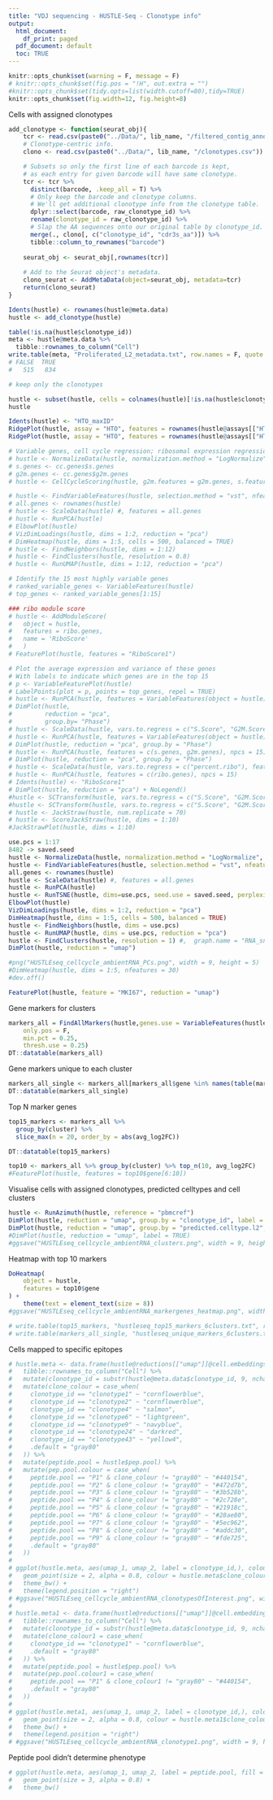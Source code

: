 ```yaml
---
title: "VDJ sequencing - HUSTLE-Seq - Clonotype info"
output:
  html_document:
    df_print: paged
  pdf_document: default
  toc: TRUE
---
```


```r
knitr::opts_chunk$set(warning = F, message = F)
# knitr::opts_chunk$set(fig.pos = "!H", out.extra = "")
#knitr::opts_chunk$set(tidy.opts=list(width.cutoff=80),tidy=TRUE)
knitr::opts_chunk$set(fig.width=12, fig.height=8) 

```

Cells with assigned clonotypes

```r

add_clonotype <- function(seurat_obj){
    tcr <- read.csv(paste0("../Data/", lib_name, "/filtered_contig_annotations.csv"))
    # Clonotype-centric info.
    clono <- read.csv(paste0("../Data/", lib_name, "/clonotypes.csv"))

    # Subsets so only the first line of each barcode is kept,
    # as each entry for given barcode will have same clonotype.
    tcr <- tcr %>% 
      distinct(barcode, .keep_all = T) %>% 
      # Only keep the barcode and clonotype columns. 
      # We'll get additional clonotype info from the clonotype table.
      dplyr::select(barcode, raw_clonotype_id) %>% 
      rename(clonotype_id = raw_clonotype_id) %>% 
      # Slap the AA sequences onto our original table by clonotype_id.
      merge(., clono[, c("clonotype_id", "cdr3s_aa")]) %>% 
      tibble::column_to_rownames("barcode")
    
    seurat_obj <- seurat_obj[,rownames(tcr)]
    
    # Add to the Seurat object's metadata.
    clono_seurat <- AddMetaData(object=seurat_obj, metadata=tcr)
    return(clono_seurat)
}

Idents(hustle) <- rownames(hustle@meta.data)
hustle <- add_clonotype(hustle)

table(!is.na(hustle$clonotype_id))
meta <- hustle@meta.data %>% 
  tibble::rownames_to_column("Cell")
write.table(meta, "Proliferated_L2_metadata.txt", row.names = F, quote = F)
# FALSE  TRUE 
#   515   834
```

```r
# keep only the clonotypes

hustle <- subset(hustle, cells = colnames(hustle)[!is.na(hustle$clonotype_id)])
hustle
```

<!-- ```{r} -->
<!-- Idents(hustle) <- "clonotype_id" -->
<!-- RidgePlot(hustle, features="nCount_RNA") + theme(axis.text.y = element_blank()) + NoLegend() -->
<!-- RidgePlot(hustle, features="nfeature_RNA") + theme(axis.text.y = element_blank()) + NoLegend() -->
<!-- RidgePlot(hustle, features="percent.mt") + theme(axis.text.y = element_blank()) + NoLegend() -->
<!-- ``` -->

```r
Idents(hustle) <- "HTO_maxID"
RidgePlot(hustle, assay = "HTO", features = rownames(hustle@assays[["HTO"]])[1:6])
RidgePlot(hustle, assay = "HTO", features = rownames(hustle@assays[["HTO"]])[7:12])
```


```r
# Variable genes, cell cycle regression; ribosomal expression regression; principal components from elbow plot
# hustle <- NormalizeData(hustle, normalization.method = "LogNormalize", scale.factor = 10000)
# s.genes <- cc.genes$s.genes
# g2m.genes <- cc.genes$g2m.genes
# hustle <- CellCycleScoring(hustle, g2m.features = g2m.genes, s.features = s.genes)

# hustle <- FindVariableFeatures(hustle, selection.method = "vst", nfeatures = 2000)
# all.genes <- rownames(hustle)
# hustle <- ScaleData(hustle) #, features = all.genes
# hustle <- RunPCA(hustle)
# ElbowPlot(hustle)
# VizDimLoadings(hustle, dims = 1:2, reduction = "pca")
# DimHeatmap(hustle, dims = 1:5, cells = 500, balanced = TRUE)
# hustle <- FindNeighbors(hustle, dims = 1:12)
# hustle <- FindClusters(hustle, resolution = 0.8)
# hustle <- RunUMAP(hustle, dims = 1:12, reduction = "pca")

# Identify the 15 most highly variable genes
# ranked_variable_genes <- VariableFeatures(hustle)
# top_genes <- ranked_variable_genes[1:15]

### ribo module score
# hustle <- AddModuleScore(
#   object = hustle,
#   features = ribo.genes,
#   name = 'RiboScore'
#   )
# FeaturePlot(hustle, features = "RiboScore1")

# Plot the average expression and variance of these genes
# With labels to indicate which genes are in the top 15
# p <- VariableFeaturePlot(hustle)
# LabelPoints(plot = p, points = top_genes, repel = TRUE)
# hustle <- RunPCA(hustle, features = VariableFeatures(object = hustle))
# DimPlot(hustle,
#         reduction = "pca",
#         group.by= "Phase")
# hustle <- ScaleData(hustle, vars.to.regress = c("S.Score", "G2M.Score"), features = rownames(hustle))
# hustle <- RunPCA(hustle, features = VariableFeatures(object = hustle), npcs = 15, nfeatures.print = 10)
# DimPlot(hustle, reduction = "pca", group.by = "Phase")
# hustle <- RunPCA(hustle, features = c(s.genes, g2m.genes), npcs = 15)
# DimPlot(hustle, reduction = "pca", group.by = "Phase")
# hustle <- ScaleData(hustle, vars.to.regress = c("percent.ribo"), features = rownames(hustle))
# hustle <- RunPCA(hustle, features = c(ribo.genes), npcs = 15)
# Idents(hustle) <- "RiboScore1"
# DimPlot(hustle, reduction = "pca") + NoLegend()
#hustle <- SCTransform(hustle, vars.to.regress = c("S.Score", "G2M.Score", "percent.ribo"))
#hustle <- SCTransform(hustle, vars.to.regress = c("S.Score", "G2M.Score"))
# hustle <- JackStraw(hustle, num.replicate = 70)
# hustle <- ScoreJackStraw(hustle, dims = 1:10)
#JackStrawPlot(hustle, dims = 1:10)
```

```r
use.pcs = 1:17
8482 -> saved.seed
hustle <- NormalizeData(hustle, normalization.method = "LogNormalize", scale.factor = 10000)
hustle <- FindVariableFeatures(hustle, selection.method = "vst", nfeatures = 2000)
all.genes <- rownames(hustle)
hustle <- ScaleData(hustle) #, features = all.genes
hustle <- RunPCA(hustle)
hustle <- RunTSNE(hustle, dims=use.pcs, seed.use = saved.seed, perplexity=100)
ElbowPlot(hustle)
VizDimLoadings(hustle, dims = 1:2, reduction = "pca")
DimHeatmap(hustle, dims = 1:5, cells = 500, balanced = TRUE)
hustle <- FindNeighbors(hustle, dims = use.pcs)
hustle <- RunUMAP(hustle, dims = use.pcs, reduction = "pca")
hustle <- FindClusters(hustle, resolution = 1) #,  graph.name = "RNA_snn_res.0.9"
DimPlot(hustle, reduction = "umap")
```


```r
#png("HUSTLEseq_cellcycle_ambientRNA_PCs.png", width = 9, height = 5)
#DimHeatmap(hustle, dims = 1:5, nfeatures = 30)
#dev.off()
```


```r
FeaturePlot(hustle, feature = "MKI67", reduction = "umap")
```



<!-- T- and B-cell markers -->
<!-- ```{r} -->

<!-- t_cell_markers <- c("CD3D","CD3E") -->
<!-- b_cell_markers <- c("CD79A", "CD79B") -->
<!-- FeaturePlot(hustle, features = t_cell_markers) -->
<!-- FeaturePlot(hustle, features = b_cell_markers) -->

<!-- #table(!is.na(hustle$clonotype_id),hustle$seurat_clusters) -->
<!-- ``` -->

Gene markers for clusters
```r
markers_all = FindAllMarkers(hustle,genes.use = VariableFeatures(hustle),
    only.pos = F, 
    min.pct = 0.25, 
    thresh.use = 0.25)
DT::datatable(markers_all)
```

Gene markers unique to each cluster
```r
markers_all_single <- markers_all[markers_all$gene %in% names(table(markers_all$gene))[table(markers_all$gene) == 1],]
DT::datatable(markers_all_single)
```

Top N marker genes
```r
top15_markers <- markers_all %>% 
  group_by(cluster) %>% 
  slice_max(n = 20, order_by = abs(avg_log2FC))

DT::datatable(top15_markers)

top10 <- markers_all %>% group_by(cluster) %>% top_n(10, avg_log2FC)
#FeaturePlot(hustle, features = top10$gene[6:10])

```

Visualise cells with assigned clonotypes, predicted celltypes and cell clusters
```r
hustle <- RunAzimuth(hustle, reference = "pbmcref")
DimPlot(hustle, reduction = "umap", group.by = "clonotype_id", label = F) + NoLegend()
DimPlot(hustle, reduction = "umap", group.by = "predicted.celltype.l2", label = T)
#DimPlot(hustle, reduction = "umap", label = TRUE)
#ggsave("HUSTLEseq_cellcycle_ambientRNA_clusters.png", width = 9, height = 5)
```

Heatmap with top 10 markers
```r
DoHeatmap(
    object = hustle, 
    features = top10$gene
) + 
    theme(text = element_text(size = 8))
#ggsave("HUSTLEseq_cellcycle_ambientRNA_markergenes_heatmap.png", width = 12, height = 9)

# write.table(top15_markers, "hustleseq_top15_markers_6clusters.txt", row.names = F, quote = F)
# write.table(markers_all_single, "hustleseq_unique_markers_6clusters.txt", row.names = F, quote = F)
```


Cells mapped to specific epitopes
```r

# hustle.meta <- data.frame(hustle@reductions[["umap"]]@cell.embeddings) %>%
#   tibble::rownames_to_column("Cell") %>%
#   mutate(clonotype_id = substr(hustle@meta.data$clonotype_id, 9, nchar(hustle@meta.data$clonotype_id))) %>%
#   mutate(clone_colour = case_when(
#     clonotype_id == "clonotype1" ~ "cornflowerblue",
#     clonotype_id == "clonotype2" ~ "cornflowerblue",
#     clonotype_id == "clonotype4" ~ "salmon",
#     clonotype_id == "clonotype6" ~ "lightgreen",
#     clonotype_id == "clonotype9" ~ "navyblue",
#     clonotype_id == "clonotype24" ~ "darkred",
#     clonotype_id == "clonotype43" ~ "yellow4",
#     .default = "gray80"
#   )) %>%
#   mutate(peptide.pool = hustle$pep.pool) %>%
#   mutate(pep.pool.colour = case_when(
#     peptide.pool == "P1" & clone_colour != "gray80" ~ "#440154",
#     peptide.pool == "P2" & clone_colour != "gray80" ~ "#472d7b",
#     peptide.pool == "P3" & clone_colour != "gray80" ~ "#3b528b",
#     peptide.pool == "P4" & clone_colour != "gray80" ~ "#2c728e",
#     peptide.pool == "P5" & clone_colour != "gray80" ~ "#21918c",
#     peptide.pool == "P6" & clone_colour != "gray80" ~ "#28ae80",
#     peptide.pool == "P7" & clone_colour != "gray80" ~ "#5ec962",
#     peptide.pool == "P8" & clone_colour != "gray80" ~ "#addc30",
#     peptide.pool == "P9" & clone_colour != "gray80" ~ "#fde725",
#     .default = "gray80"
#   ))
# 
# ggplot(hustle.meta, aes(umap_1, umap_2, label = clonotype_id,), colour = clonotype_id) +
#   geom_point(size = 2, alpha = 0.8, colour = hustle.meta$clone_colour) +
#   theme_bw() +
#   theme(legend.position = "right")
# #ggsave("HUSTLEseq_cellcycle_ambientRNA_clonotypesOfInterest.png", width = 9, height = 7)
# 
# hustle.meta1 <- data.frame(hustle@reductions[["umap"]]@cell.embeddings) %>%
#   tibble::rownames_to_column("Cell") %>%
#   mutate(clonotype_id = substr(hustle@meta.data$clonotype_id, 9, nchar(hustle@meta.data$clonotype_id))) %>%
#   mutate(clone_colour1 = case_when(
#     clonotype_id == "clonotype1" ~ "cornflowerblue",
#     .default = "gray80"
#   )) %>%
#   mutate(peptide.pool = hustle$pep.pool) %>%
#   mutate(pep.pool.colour1 = case_when(
#     peptide.pool == "P1" & clone_colour1 != "gray80" ~ "#440154",
#     .default = "gray80"
#   ))
# 
# ggplot(hustle.meta1, aes(umap_1, umap_2, label = clonotype_id,), colour = clonotype_id) +
#   geom_point(size = 2, alpha = 0.8, colour = hustle.meta1$clone_colour1) +
#   theme_bw() +
#   theme(legend.position = "right")
# #ggsave("HUSTLEseq_cellcycle_ambientRNA_clonotype1.png", width = 9, height = 7)

```

Peptide pool didn't determine phenotype
```r
# ggplot(hustle.meta, aes(umap_1, umap_2, label = peptide.pool, fill = peptide.pool, colour = peptide.pool)) +
#   geom_point(size = 3, alpha = 0.8) +
#   theme_bw()
```





